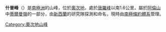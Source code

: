 {{Coord|76|40|S|159|35|E|display=title}}

'''什普峰'''（{{lang-en|Ship Cone}}）是[[南極洲|南極洲]]的山峰，位於[[奧次地|奧次地]]，處於[[唐羅峰|唐羅峰]]以南1.6公里，屬於[[阿倫山|阿倫山]]中[[蒂爾曼嶺|蒂爾曼嶺]]的一部分，由[[新西蘭|新西蘭]]的研究隊探測和命名，現時由[[南極條約體系|南極條約體系]]管理。

{{DEFAULTSORT:Ship Cone}}
[[Category:奧次地山峰|Category:奧次地山峰]]


{{OatesLand-geo-stub}}